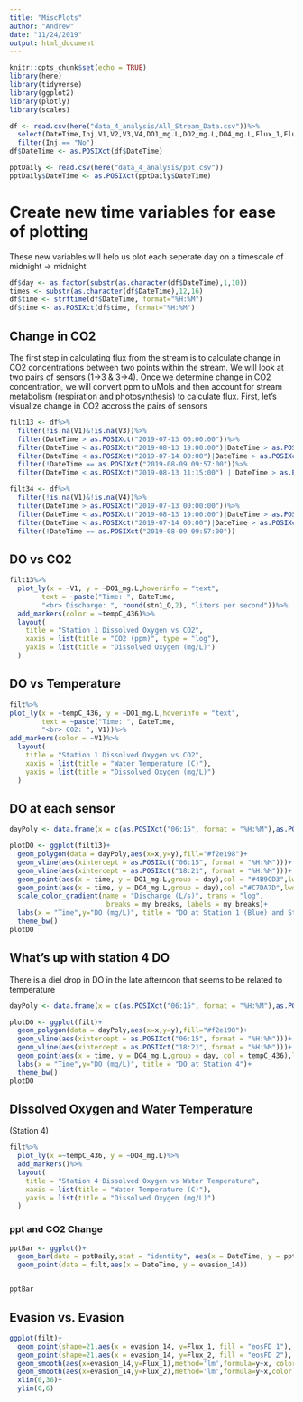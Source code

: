 ```yaml
---
title: "MiscPlots"
author: "Andrew"
date: "11/24/2019"
output: html_document
---
```


```r
knitr::opts_chunk$set(echo = TRUE)
library(here)
library(tidyverse)
library(ggplot2)
library(plotly)
library(scales)
```

```r
df <- read.csv(here("data_4_analysis/All_Stream_Data.csv"))%>%
  select(DateTime,Inj,V1,V2,V3,V4,DO1_mg.L,DO2_mg.L,DO4_mg.L,Flux_1,Flux_2,tempC_436,airTemp_c,ppt24Tot,ppt48Tot,ppt72Tot,stn1_Q,stn2_Q,stn3_Q,stn4_Q)%>%
  filter(Inj == "No")
df$DateTime <- as.POSIXct(df$DateTime)

pptDaily <- read.csv(here("data_4_analysis/ppt.csv"))
pptDaily$DateTime <- as.POSIXct(pptDaily$DateTime)
```

# Create new time variables for ease of plotting
These new variables will help us plot each seperate day on a timescale of midnight -> midnight
```r
df$day <- as.factor(substr(as.character(df$DateTime),1,10))
times <- substr(as.character(df$DateTime),12,16)
df$time <- strftime(df$DateTime, format="%H:%M")
df$time <- as.POSIXct(df$time, format="%H:%M")
```

## Change in CO2
  The first step in calculating flux from the stream is to calculate change in CO2 concentrations between two points within the stream. We will look at two pairs of sensors (1->3 & 3->4). Once we determine change in CO2 concentration, we will convert ppm to uMols and then account for stream metabolism (respiration and photosynthesis) to calculate flux. First, let's visualize change in CO2 accross the pairs of sensors
```r
filt13 <- df%>%
  filter(!is.na(V1)&!is.na(V3))%>%
  filter(DateTime > as.POSIXct("2019-07-13 00:00:00"))%>%
  filter(DateTime < as.POSIXct("2019-08-13 19:00:00")|DateTime > as.POSIXct("2019-08-14 23:59"))%>%
  filter(DateTime < as.POSIXct("2019-07-14 00:00")|DateTime > as.POSIXct("2019-07-14 23:59"))%>%
  filter(!DateTime == as.POSIXct("2019-08-09 09:57:00"))%>%
  filter(DateTime < as.POSIXct("2019-08-13 11:15:00") | DateTime > as.POSIXct("2019-08-13 12:00:00"))

filt34 <- df%>%
  filter(!is.na(V1)&!is.na(V4))%>%
  filter(DateTime > as.POSIXct("2019-07-13 00:00:00"))%>%
  filter(DateTime < as.POSIXct("2019-08-13 19:00:00")|DateTime > as.POSIXct("2019-08-14 23:59"))%>%
  filter(DateTime < as.POSIXct("2019-07-14 00:00")|DateTime > as.POSIXct("2019-07-14 23:59"))%>%
  filter(!DateTime == as.POSIXct("2019-08-09 09:57:00"))
```


## DO vs CO2
```r
filt13%>%
  plot_ly(x = ~V1, y = ~DO1_mg.L,hoverinfo = "text",
        text = ~paste("Time: ", DateTime,
        "<br> Discharge: ", round(stn1_Q,2), "liters per second"))%>%
  add_markers(color = ~tempC_436)%>%
  layout(
    title = "Station 1 Dissolved Oxygen vs CO2",
    xaxis = list(title = "CO2 (ppm)", type = "log"),
    yaxis = list(title = "Dissolved Oxygen (mg/L)")
  )
```

## DO vs Temperature
```r
filt%>%
plot_ly(x = ~tempC_436, y = ~DO1_mg.L,hoverinfo = "text",
        text = ~paste("Time: ", DateTime,
        "<br> CO2: ", V1))%>%
add_markers(color = ~V1)%>%
  layout(
    title = "Station 1 Dissolved Oxygen vs CO2",
    xaxis = list(title = "Water Temperature (C)"),
    yaxis = list(title = "Dissolved Oxygen (mg/L)")
  )
```

## DO at each sensor
```r
dayPoly <- data.frame(x = c(as.POSIXct("06:15", format = "%H:%M"),as.POSIXct("18:21", format = "%H:%M"),as.POSIXct("18:21", format = "%H:%M"),as.POSIXct("06:15", format = "%H:%M")),y=c(3,3,8,8))

plotDO <- ggplot(filt13)+
  geom_polygon(data = dayPoly,aes(x=x,y=y),fill="#f2e198")+
  geom_vline(aes(xintercept = as.POSIXct("06:15", format = "%H:%M")))+
  geom_vline(aes(xintercept = as.POSIXct("18:21", format = "%H:%M")))+
  geom_point(aes(x = time, y = DO1_mg.L,group = day),col = "#4B9CD3",lwd=2)+
  geom_point(aes(x = time, y = DO4_mg.L,group = day),col ="#C7DA7D",lwd=2)+
  scale_color_gradient(name = "Discharge (L/s)", trans = "log",
                        breaks = my_breaks, labels = my_breaks)+
  labs(x = "Time",y="DO (mg/L)", title = "DO at Station 1 (Blue) and Station 4 (Green)")+
  theme_bw()
plotDO
```

## What's up with station 4 DO
There is a diel drop in DO in the late afternoon that seems to be related to temperature
```r
dayPoly <- data.frame(x = c(as.POSIXct("06:15", format = "%H:%M"),as.POSIXct("18:21", format = "%H:%M"),as.POSIXct("18:21", format = "%H:%M"),as.POSIXct("06:15", format = "%H:%M")),y=c(6,6,8,8))

plotDO <- ggplot(filt)+
  geom_polygon(data = dayPoly,aes(x=x,y=y),fill="#f2e198")+
  geom_vline(aes(xintercept = as.POSIXct("06:15", format = "%H:%M")))+
  geom_vline(aes(xintercept = as.POSIXct("18:21", format = "%H:%M")))+
  geom_point(aes(x = time, y = DO4_mg.L,group = day, col = tempC_436),lwd=2)+
  labs(x = "Time",y="DO (mg/L)", title = "DO at Station 4")+
  theme_bw()
plotDO
```


## Dissolved Oxygen and Water Temperature
(Station 4)
```r
filt%>%
  plot_ly(x =~tempC_436, y = ~DO4_mg.L)%>%
  add_markers()%>%
  layout(
    title = "Station 4 Dissolved Oxygen vs Water Temperature",
    xaxis = list(title = "Water Temperature (C)"),
    yaxis = list(title = "Dissolved Oxygen (mg/L)")
  )
```

### ppt and CO2 Change
```r
pptBar <- ggplot()+
  geom_bar(data = pptDaily,stat = "identity", aes(x = DateTime, y = ppt_mm))+
  geom_point(data = filt,aes(x = DateTime, y = evasion_14))


pptBar
```

## Evasion vs. Evasion
```r
ggplot(filt)+
  geom_point(shape=21,aes(x = evasion_14, y=Flux_1, fill = "eosFD 1"), fill="#4B9CD3", alpha =.6,size=2)+
  geom_point(shape=21,aes(x = evasion_14, y=Flux_2, fill = "eosFD 2"), fill="#C7DA7D", alpha = .6,size=2)+
  geom_smooth(aes(x=evasion_14,y=Flux_1),method='lm',formula=y~x, color = "#4B9CD3")+
  geom_smooth(aes(x=evasion_14,y=Flux_2),method='lm',formula=y~x,color ="#C7DA7D")+
  xlim(0,36)+
  ylim(0,6)
```